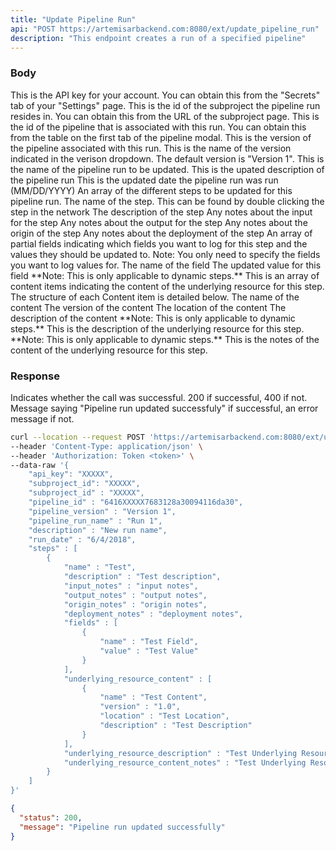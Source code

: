 ```yaml
---
title: "Update Pipeline Run"
api: "POST https://artemisarbackend.com:8080/ext/update_pipeline_run"
description: "This endpoint creates a run of a specified pipeline"
---
```


### Body

<ParamField body="api_key" type="string" required>
  This is the API key for your account. You can obtain this from the "Secrets" tab of your "Settings" page.
</ParamField>

<ParamField body="subproject_id" type="string" required>
  This is the id of the subproject the pipeline run resides in. You can obtain this from the URL of the subproject page.
</ParamField>

<ParamField body="pipeline_id" type="string" required>
    This is the id of the pipeline that is associated with this run. You can obtain this from the table on the first tab of the pipeline modal.
</ParamField>

<ParamField body="pipeline_version" type="string" required>
    This is the version of the pipeline associated with this run. This is the name of the version indicated in the verison dropdown. The default version is "Version 1".
</ParamField>

<ParamField body="pipeline_run_name" type="string" required>
    This is the name of the pipeline run to be updated.
</ParamField>

<ParamField body="description" type="string" optional>
    This is the upated description of the pipeline run
</ParamField>

<ParamField body="run_date" type="string" optional>
    This is the updated date the pipeline run was run (MM/DD/YYYY)
</ParamField>

<ParamField body="steps" type="[Steps]" optional>
  An array of the different steps to be updated for this pipeline run.
   <Expandable title="Step Structure">
    <ParamField name="name" type="string" required>
        The name of the step. This can be found by double clicking the step in the network
    </ParamField>
    <ParamField name="description" type="string" optional>
        The description of the step
    </ParamField>
     <ParamField name="input_notes" type="string" optional>
        Any notes about the input for the step
    </ParamField>
     <ParamField name="output_notes" type="string" optional>
        Any notes about the output for the step
    </ParamField>
    <ParamField name="origin_notes" type="string" optional>
        Any notes about the origin of the step
    </ParamField>
    <ParamField name="deployment_notes" type="string" optional>
        Any notes about the deployment of the step
    </ParamField>
    <ParamField body="fields" type="[Partial Field]" optional>
        An array of partial fields indicating which fields you want to log for this step and the values they should be updated to. Note: You only need to specify the fields you want to log values for.
        <Expandable title="Partial Field Structure">
            <ParamField name="name" type="string" required>
                The name of the field
            </ParamField>
            <ParamField name="value" type="type" optional default="">
                The updated value for this field
            </ParamField>
        </Expandable>
    </ParamField>
    <ParamField body="underlying_resource_content" type="[Content]" optional>
        **Note: This is only applicable to dynamic steps.** This is an array of content items indicating the content of the underlying resource for this step. The structure of each Content item is detailed below.
         <Expandable title="Content Structure">
            <ParamField name="name" type="string" required>
            The name of the content
            </ParamField>
            <ParamField name="version" type="string" optional>
                The version of the content
            </ParamField>
            <ParamField name="location" type="string" optional>
                The location of the content
            </ParamField>
            <ParamField name="description" type="string" optional>
                The description of the content
            </ParamField>
        </Expandable>
    </ParamField>
    <ParamField name="underlying_resource_description" type="string" optional>
        **Note: This is only applicable to dynamic steps.**  This is the description of the underlying resource for this step.
    </ParamField>
    <ParamField name="underlying_resource_content_notes" type="string" optional>
        **Note: This is only applicable to dynamic steps.**  This is the notes of the content of the underlying resource for this step.
    </ParamField>
  </Expandable>
</ParamField>

### Response

<ResponseField name="status" type="number">
  Indicates whether the call was successful. 200 if successful, 400 if not.
</ResponseField>

<ResponseField name="message" type="string">
  Message saying "Pipeline run updated successfuly" if successful, an error message if not.
</ResponseField>

<RequestExample>

```bash Example Request
curl --location --request POST 'https://artemisarbackend.com:8080/ext/update_pipeline_run' \
--header 'Content-Type: application/json' \
--header 'Authorization: Token <token>' \
--data-raw '{
    "api_key": "XXXXX",
    "subproject_id": "XXXXX",
    "subproject_id" : "XXXXX",
    "pipeline_id" : "6416XXXXX7683128a30094116da30",
    "pipeline_version" : "Version 1",
    "pipeline_run_name" : "Run 1",
    "description" : "New run name",
    "run_date" : "6/4/2018",
    "steps" : [
        {
            "name" : "Test",
            "description" : "Test description",
            "input_notes" : "input notes",
            "output_notes" : "output notes",
            "origin_notes" : "origin notes",
            "deployment_notes" : "deployment notes",
            "fields" : [
                {
                    "name" : "Test Field",
                    "value" : "Test Value"
                }
            ],
            "underlying_resource_content" : [
                {
                    "name" : "Test Content",
                    "version" : "1.0",
                    "location" : "Test Location",
                    "description" : "Test Description"
                }
            ],
            "underlying_resource_description" : "Test Underlying Resource Description",
            "underlying_resource_content_notes" : "Test Underlying Resource Content Notes"
        }
    ]
}'
```

</RequestExample>

<ResponseExample>

```json Response
{
  "status": 200,
  "message": "Pipeline run updated successfully"
}
```

</ResponseExample>